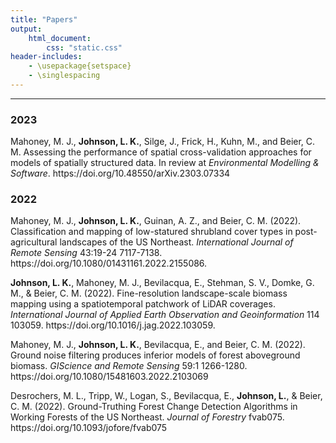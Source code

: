 ```yaml
---
title: "Papers"
output: 
    html_document:
        css: "static.css"
header-includes:
    - \usepackage{setspace}
    - \singlespacing
---
```


---

### 2023

Mahoney, M. J., **Johnson, L. K.**, Silge, J., Frick, H., Kuhn, M., and Beier, C. M. Assessing the performance of spatial cross-validation approaches for models of spatially structured data. In review at _Environmental Modelling & Software_. 
https://doi.org/10.48550/arXiv.2303.07334

### 2022

Mahoney, M. J., **Johnson, L. K.**, Guinan, A. Z., and Beier, C. M. (2022). Classification and mapping of low-statured shrubland cover types in post-agricultural landscapes of the US Northeast. _International Journal of Remote Sensing_ 43:19-24 7117-7138. https://doi.org/10.1080/01431161.2022.2155086.

**Johnson, L. K.**, Mahoney, M. J., Bevilacqua, E., Stehman, S. V., Domke, G. M., & Beier, C. M. (2022). Fine-resolution landscape-scale biomass mapping using a spatiotemporal patchwork of LiDAR coverages. _International Journal of Applied Earth Observation and Geoinformation_ 114 103059. https://doi.org/10.1016/j.jag.2022.103059. 


Mahoney, M. J., **Johnson, L. K.**, Bevilacqua, E., and Beier, C. M. (2022). Ground noise filtering produces inferior models of forest aboveground biomass. _GIScience and Remote Sensing_ 59:1 1266-1280. https://doi.org/10.1080/15481603.2022.2103069

Desrochers, M. L., Tripp, W., Logan, S., Bevilacqua, E., **Johnson, L.**, & Beier, C. M. (2022). Ground-Truthing Forest Change Detection Algorithms in Working Forests of the US Northeast. _Journal of Forestry_ fvab075. https://doi.org/10.1093/jofore/fvab075

<br>